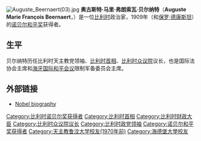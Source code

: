 [[File:Auguste_Beernaert(03).jpg|thumb]]
'''奥古斯特·马里·弗朗索瓦·贝尔纳特'''（'''Auguste Marie François Beernaert'''，{{bd|1829年|7月26日|1912年|10月6日|catIdx=Beernaert, Auguste}}）是一位[[比利时|比利时]]政治家，1909年（和[[保罗·德康斯坦|保罗·德康斯坦]]）的[[诺贝尔和平奖|诺贝尔和平奖]]获得者。

==生平==
贝尔纳特历任比利时天主教党领袖、[[比利时首相列表|比利时首相]]、[[比利时众议院|比利时众议院]]议长，也是国际法协会主席和[[海牙国际和平会议|海牙国际和平会议]]限制军备委员会主席。

==外部链接==
*[http://nobelprize.org/peace/laureates/1909/beernaert-bio.html Nobel biography]{{Wayback|url=http://nobelprize.org/peace/laureates/1909/beernaert-bio.html |date=20081007233741 }}

{{诺贝尔和平奖获得者 (1901年-1925年)}}
{{Authority control}}

{{DEFAULTSORT:Beernaert, Auguste}}
[[Category:比利时诺贝尔奖获得者|Category:比利时诺贝尔奖获得者]]
[[Category:比利时首相|Category:比利时首相]]
[[Category:比利时财政大臣|Category:比利时财政大臣]]
[[Category:比利时众议院议长|Category:比利时众议院议长]]
[[Category:比利时政党领袖|Category:比利时政党领袖]]
[[Category:诺贝尔和平奖获得者|Category:诺贝尔和平奖获得者]]
[[Category:天主教鲁汶大学校友(1970年前)|Category:天主教鲁汶大学校友(1970年前)]]
[[Category:海德堡大學校友|Category:海德堡大學校友]]